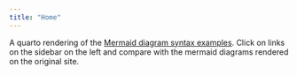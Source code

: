 ```yaml
---
title: "Home"
---
```


A quarto rendering of the [Mermaid diagram syntax examples](https://mermaid.js.org/syntax/flowchart.html). Click on links on the sidebar on the left and compare with the mermaid diagrams rendered on the original site.